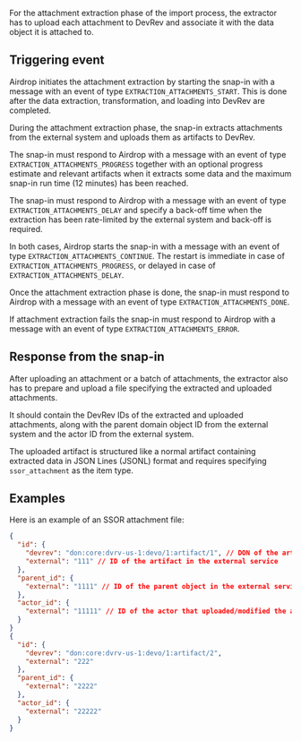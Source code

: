 For the attachment extraction phase of the import process, the extractor has to upload each attachment to DevRev and associate it with the data object it is attached to.

## Triggering event

Airdrop initiates the attachment extraction by starting the snap-in with a message with an event of
type `EXTRACTION_ATTACHMENTS_START`.
This is done after the data extraction, transformation, and loading into DevRev are completed.

During the attachment extraction phase,
the snap-in extracts attachments from the external system and uploads them as artifacts to DevRev.

The snap-in must respond to Airdrop with a message with an event of type
`EXTRACTION_ATTACHMENTS_PROGRESS` together with an optional progress estimate and relevant artifacts
when it extracts some data and the maximum snap-in run time (12 minutes) has been reached.

The snap-in must respond to Airdrop with a message with an event of type `EXTRACTION_ATTACHMENTS_DELAY`
and specify a back-off time when the extraction has been rate-limited by the external system and
back-off is required.

In both cases, Airdrop starts the snap-in with a message with an event of type
`EXTRACTION_ATTACHMENTS_CONTINUE`.
The restart is immediate in case of `EXTRACTION_ATTACHMENTS_PROGRESS`, or delayed in case of
`EXTRACTION_ATTACHMENTS_DELAY`.

Once the attachment extraction phase is done, the snap-in must respond to Airdrop with a message
with an event of type `EXTRACTION_ATTACHMENTS_DONE`.

If attachment extraction fails the snap-in must respond to Airdrop with a message with an event of
type `EXTRACTION_ATTACHMENTS_ERROR`.

## Response from the snap-in

After uploading an attachment or a batch of attachments, the extractor also has to prepare and
upload a file specifying the extracted and uploaded attachments.

It should contain the DevRev IDs of the extracted and uploaded attachments, along with the parent
domain object ID from the external system and the actor ID from the external system.

The uploaded artifact is structured like a normal artifact containing extracted data in JSON Lines
(JSONL) format and requires specifying `ssor_attachment` as the item type.

## Examples

Here is an example of an SSOR attachment file:

```json lines
{
  "id": {
    "devrev": "don:core:dvrv-us-1:devo/1:artifact/1", // DON of the artifact, that S3interact returned
    "external": "111" // ID of the artifact in the external service
  },
  "parent_id": {
    "external": "1111" // ID of the parent object in the external service
  },
  "actor_id": {
    "external": "11111" // ID of the actor that uploaded/modified the artifact in the external service
  }
}
{
  "id": {
    "devrev": "don:core:dvrv-us-1:devo/1:artifact/2",
    "external": "222"
  },
  "parent_id": {
    "external": "2222"
  },
  "actor_id": {
    "external": "22222"
  }
}
```
